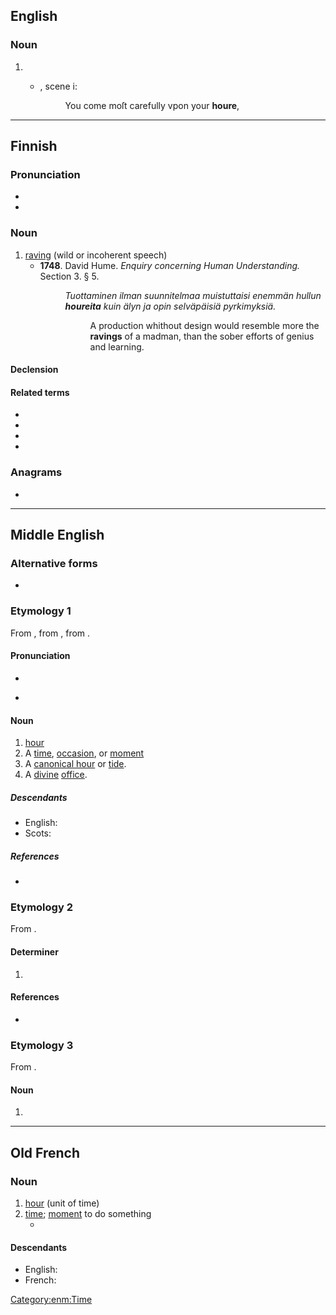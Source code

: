 ==English==

===Noun===
{{en-noun}}

# {{obsolete spelling of|hour|lang=en}}
#* {{RQ:Shakespeare Hamlet|I}}, scene i:
#*: You come moſt carefully vpon your '''houre''',

----

==Finnish==
{{was fwotd|2016|January|29|lang=fi}}

===Pronunciation===
* {{hyphenation|hou|re|lang=fi}}
* {{IPA|/ˈhoure(ʔ)/|lang=fi}}

===Noun===
{{fi-noun}}

# [[raving]] (wild or incoherent speech)
#* '''1748'''. David Hume. ''Enquiry concerning Human Understanding.'' Section 3. § 5.
#*: ''Tuottaminen ilman suunnitelmaa muistuttaisi enemmän hullun '''houreita''' kuin älyn ja opin selväpäisiä pyrkimyksiä.''
#*:: A production whithout design would resemble more the '''ravings''' of a madman, than the sober efforts of genius and learning.

====Declension====
{{fi-decl-hame|hour|||a}}

====Related terms====
* {{l|fi|hourailla}}
* {{l|fi|hourailu}}
* {{l|fi|houretila}}
* {{l|fi|kuumehoure}}

===Anagrams===
* {{anagrams|fi|a=ehoru|rouhe}}

----

==Middle English==

===Alternative forms===
* {{alter|enm|hour|our|oure|howr|howre|awyr|ower}}

===Etymology 1===
From {{bor|enm|xno|houre}}, from {{der|enm|la|hōra}}, from {{der|enm|grc|ὥρα}}.

====Pronunciation====
* {{IPA|lang=enm|/ˈuːr(ə)/}}
* {{a|Late ME}} {{IPA|lang=enm|[ʊwɾ]}}

====Noun====
{{enm-noun}}

# [[hour]] {{gloss|a 60-minute period which the day has 24 of}}
# A [[time]], [[occasion]], or [[moment]]
# A [[canonical hour]] or [[tide]].
# A [[divine]] [[office]].

=====Descendants=====
* English: {{l|en|hour}}
* Scots: {{l|sco|oor}}

=====References=====
* {{R:MED Online|entry=hǒure (n.) |id=MED21356 |accessdate=2018-04-23}}

===Etymology 2===
From {{inh|enm|ang|ure}}.

====Determiner====
{{head|enm|determiner}}

# {{alt form|lang=enm|oure}}

====References====
* {{R:MED Online|entry= our(e (pron.)  |id=MED31082 |accessdate=11 May 2018}}

===Etymology 3===
From {{inh|enm|ang|hōre}}.

====Noun====
{{head|enm|noun}}

# {{alt form|hore|lang=enm|t=whore|id=whore}}

[[Category:enm:Time]]

----

==Old French==

===Noun===
{{fro-noun|f}}

# [[hour]] (unit of time)
# [[time]]; [[moment]] to do something
#* {{quote-book|lang=fro|circa 1170|title=[http://books.google.fr/books?id=ZNMTAAAAYAAJ&printsec=frontcover&dq=editions:FXZpAAAAIAAJ&hl=fr&ei=LYqXTY2OGYGmhAfQhJTWBQ&sa=X&oi=book_result&ct=result&resnum=1&ved=0CCsQ6AEwAA#v=onepage&q&f=false Le Roman de Rou]|author=[[w:Wace|Wace]]|passage=A l''''hore''' de disner, a l'ostex repaira|translation=At dinnertime, he went back to his lodgings}}

====Descendants====
* English: {{l|en|hour}} {{qualifier|borrowed}}
* French: {{l|fr|heure}}